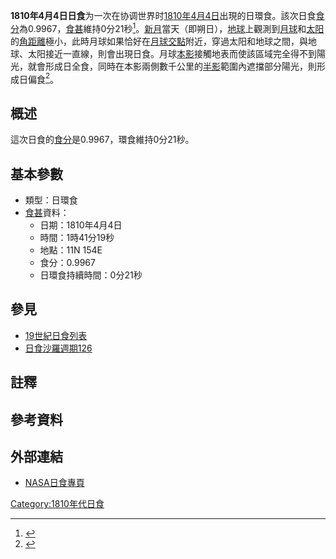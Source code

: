 {{Infobox Solar eclipse
| Year        = 1810
| Month       = 4
| Day         = 4
| Type        = 日環食
| Image       = SE1810Apr04A.gif
| Image size  = 200px
| Image intro = 1810年4月4日日環食路徑圖
  <!--   日食資料   -->
| Gamma       = 0.1031
| Mag         = 0.9967
| Saros       = [[日食沙羅週期126|126]]
| Saros total = 
| Saros seq   = 
  <!--     食甚     -->
| Duration    = 0分21秒
| Location    = 
| Coords      = 
| Width       = 12公里
  <!--   開始時間   -->
| Partial     = 
| Start type  = 
| Centre      = 
| Greatest    = 01:41:19
  <!--     倒數     -->
| hour        = 01
| minute      = 41
| second      = 19
| Duration_s  = 
}}
'''1810年4月4日日食'''为一次在协调世界时[[1810年|1810年]][[4月4日|4月4日]]出現的日環食。該次日食[[食分|食分]]為0.9967，[[食甚|食甚]]維持0分21秒<ref name="nasa_catalog_list">{{cite web |url=http://eclipse.gsfc.nasa.gov/SEcat5/SE1801-1900.html |title=Catalog of Solar Eclipses: 1801 to 1900 |language=en |publisher=[[NASA|NASA]] |accessdate=2009-07-26 |archiveurl=https://web.archive.org/web/20150112204733/http://eclipse.gsfc.nasa.gov/SEcat5/SE1801-1900.html |archivedate=2015-01-12 |deadurl=no }}</ref>。[[新月|新月]]當天（即朔日），[[地球|地球]]上觀測到[[月球|月球]]和[[太阳|太阳]]的[[角距離|角距離]]極小，此時月球如果恰好在[[月球交點|月球交點]]附近，穿過太阳和地球之間，與地球、太阳接近一直線，則會出現日食。月球[[本影|本影]]接觸地表而使該區域完全得不到陽光，就會形成日全食，同時在本影兩側數千公里的[[半影|半影]]範圍內遮擋部分陽光，則形成日偏食<ref name="astron">{{cite web |author=樊忠玉 |title=日（月）食 |url=http://www.astron.ac.cn/bencandy-51-1630-1.htm |publisher=中国天文科普网 |archiveurl=https://web.archive.org/web/20140917080048/http://www.astron.ac.cn/bencandy-51-1630-1.htm |archivedate=2014-09-17 |deadurl=no |date=2010-01-23 |accessdate=2015-08-04 |language=zh-cn }}</ref>。

== 概述 ==
這次日食的[[食分|食分]]是0.9967，環食維持0分21秒。

== 基本參數 ==
{{NoteUTC}}
* 類型：日環食
*[[食甚|食甚]]資料：
** 日期：1810年4月4日
** 時間：1時41分19秒 
** 地點：11N 154E
** 食分：0.9967
** 日環食持續時間：0分21秒

== 參見 ==
{{日食主題}}
* [[19世紀日食列表|19世紀日食列表]]
* [[日食沙羅週期126|日食沙羅週期126]]

== 註釋 ==
{{NoteFoot}}

== 參考資料 ==
{{reflist}}

== 外部連結 ==
* [http://eclipse.gsfc.nasa.gov/solar.html NASA日食專頁]{{Wayback|url=http://eclipse.gsfc.nasa.gov/solar.html |date=20190108200537 }}{{en icon}}

{{日食}}

[[Category:1810年代日食|Category:1810年代日食]]

{{Eclipse-stub}}